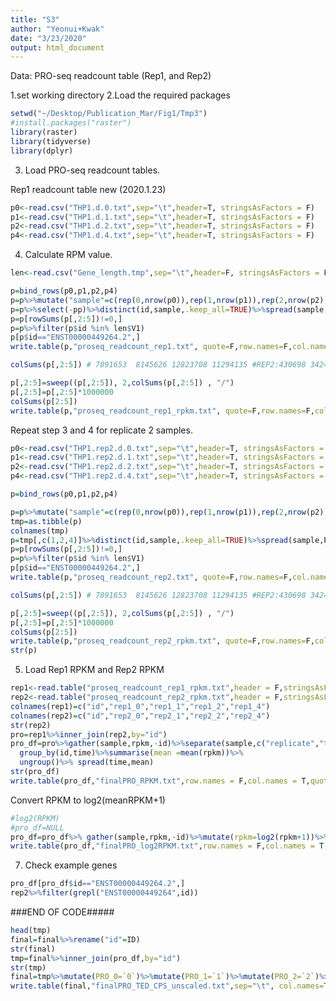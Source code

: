 ```yaml
---
title: "S3"
author: "Yeonui+Kwak"
date: "3/23/2020"
output: html_document
---
```

Data: PRO-seq readcount table (Rep1, and Rep2)

1.set working directory
2.Load the required packages
```R
setwd("~/Desktop/Publication_Mar/Fig1/Tmp3")
#install.packages("raster")
library(raster)
library(tidyverse)
library(dplyr) 
```
3. Load PRO-seq readcount tables.

Rep1 readcount table new (2020.1.23)
```R
p0<-read.csv("THP1.d.0.txt",sep="\t",header=T, stringsAsFactors = F)
p1<-read.csv("THP1.d.1.txt",sep="\t",header=T, stringsAsFactors = F)
p2<-read.csv("THP1.d.2.txt",sep="\t",header=T, stringsAsFactors = F)
p4<-read.csv("THP1.d.4.txt",sep="\t",header=T, stringsAsFactors = F)
```
4. Calculate RPM value.
```R
len<-read.csv("Gene_length.tmp",sep="\t",header=F, stringsAsFactors = F)
```

```R
p=bind_rows(p0,p1,p2,p4)
p=p%>%mutate("sample"=c(rep(0,nrow(p0)),rep(1,nrow(p1)),rep(2,nrow(p2)),rep(4,nrow(p4))))%>%rename(PolII_Density=gb)
p=p%>%select(-pp)%>%distinct(id,sample,.keep_all=TRUE)%>%spread(sample,PolII_Density)
p=p[rowSums(p[,2:5])!=0,]
p=p%>%filter(p$id %in% len$V1)
p[p$id=="ENST00000449264.2",]
write.table(p,"proseq_readcount_rep1.txt", quote=F,row.names=F,col.names=F)

colSums(p[,2:5]) # 7891653  8145626 12823708 11294135 #REP2:430698 3424359 4219780 3630108
```
```R
p[,2:5]=sweep((p[,2:5]), 2,colSums(p[,2:5]) , "/")
p[,2:5]=p[,2:5]*1000000
colSums(p[2:5])
write.table(p,"proseq_readcount_rep1_rpkm.txt", quote=F,row.names=F,col.names=F)
```

Repeat step 3 and 4 for replicate 2 samples.
```R
p0<-read.csv("THP1.rep2.d.0.txt",sep="\t",header=T, stringsAsFactors = F)
p1<-read.csv("THP1.rep2.d.1.txt",sep="\t",header=T, stringsAsFactors = F)
p2<-read.csv("THP1.rep2.d.2.txt",sep="\t",header=T, stringsAsFactors = F)
p4<-read.csv("THP1.rep2.d.4.txt",sep="\t",header=T, stringsAsFactors = F)
```

```R
p=bind_rows(p0,p1,p2,p4)

p=p%>%mutate("sample"=c(rep(0,nrow(p0)),rep(1,nrow(p1)),rep(2,nrow(p2)),rep(4,nrow(p4))))%>%rename(PolII_Density=gb)
tmp=as.tibble(p)
colnames(tmp)
p=tmp[,c(1,2,4)]%>%distinct(id,sample,.keep_all=TRUE)%>%spread(sample,PolII_Density)
p=p[rowSums(p[,2:5])!=0,]
p=p%>%filter(p$id %in% len$V1)
p[p$id=="ENST00000449264.2",]
write.table(p,"proseq_readcount_rep2.txt", quote=F,row.names=F,col.names=F)

colSums(p[,2:5]) # 7891653  8145626 12823708 11294135 #REP2:430698 3424359 4219780 3630108
```
```R
p[,2:5]=sweep((p[,2:5]), 2,colSums(p[,2:5]) , "/")
p[,2:5]=p[,2:5]*1000000
colSums(p[2:5])
write.table(p,"proseq_readcount_rep2_rpkm.txt", quote=F,row.names=F,col.names=F)
str(p)
```
5. Load Rep1 RPKM and Rep2 RPKM 
```R
rep1<-read.table("proseq_readcount_rep1_rpkm.txt",header = F,stringsAsFactors = F)
rep2<-read.table("proseq_readcount_rep2_rpkm.txt",header = F,stringsAsFactors=F)
colnames(rep1)=c("id","rep1_0","rep1_1","rep1_2","rep1_4")
colnames(rep2)=c("id","rep2_0","rep2_1","rep2_2","rep2_4")
str(rep2)
pro=rep1%>%inner_join(rep2,by="id")
pro_df=pro%>%gather(sample,rpkm,-id)%>%separate(sample,c("replicate","time"),sep ="_" )%>%
  group_by(id,time)%>%summarise(mean =mean(rpkm))%>%
  ungroup()%>% spread(time,mean)
str(pro_df)
write.table(pro_df,"finalPRO_RPKM.txt",row.names = F,col.names = T,quote=F, sep="\t")
```
Convert RPKM to log2(meanRPKM+1)
```R
#log2(RPKM)
#pro_df=NULL
pro_df=pro_df%>% gather(sample,rpkm,-id)%>%mutate(rpkm=log2(rpkm+1))%>%spread(sample,rpkm)%>%distinct()
write.table(pro_df,"finalPRO_log2RPKM.txt",row.names = F,col.names = T,quote=F, sep="\t")
```
7. Check example genes
```r
pro_df[pro_df$id=="ENST00000449264.2",]
rep2%>%filter(grepl("ENST00000449264",id))
```

###END OF CODE#####



```R
head(tmp)
final=final%>%rename("id"=ID)
str(final)
tmp=final%>%inner_join(pro_df,by="id")
str(tmp)
final=tmp%>%mutate(PRO_0=`0`)%>%mutate(PRO_1=`1`)%>%mutate(PRO_2=`2`)%>%mutate(PRO_4=`4`)%>%select(id,contains("_"))
write.table(final,"finalPRO_TED_CPS_unscaled.txt",sep="\t", col.names=T,row.names = F)
```